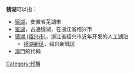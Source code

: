 '''镜湖'''可以指：
*[[镜湖|镜湖]]，安徽省芜湖市
*[[鉴湖|鉴湖]]，古通镜湖，在浙江省绍兴市
*[[镜湖_(绍兴市)|镜湖 (绍兴市)]]，浙江省绍兴市近年开发的人工湖泊
** [[镜湖新区|镜湖新区]]，绍兴新城区
*[[澳門|澳門]]的代稱
{{disamb|cat=二字中国地名消歧义}}
{{DEFAULTSORT:J鏡湖}}
[[Category:代稱|Category:代稱]]